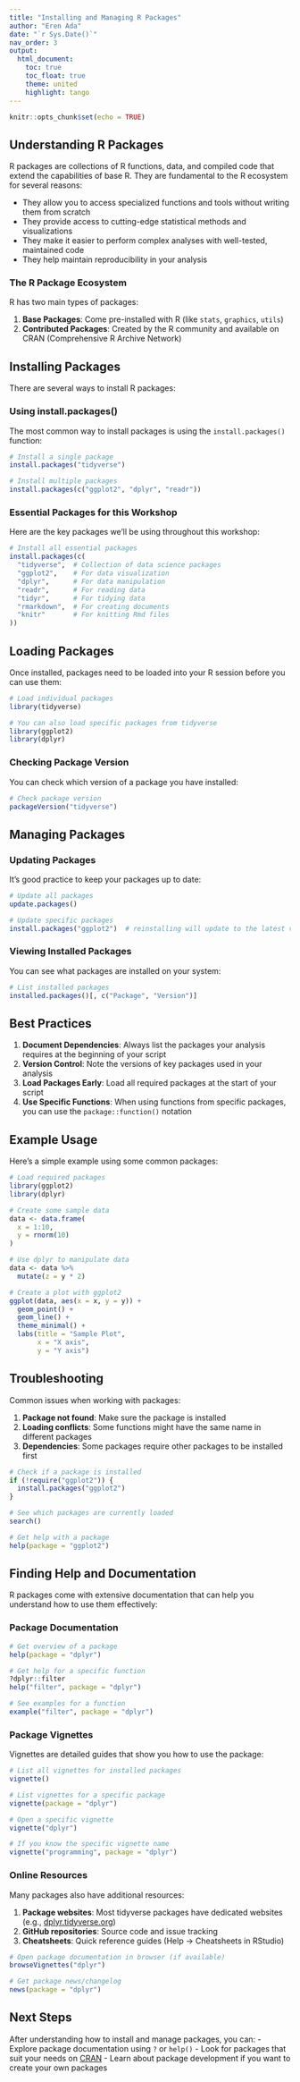 ```yaml
---
title: "Installing and Managing R Packages"
author: "Eren Ada"
date: "`r Sys.Date()`"
nav_order: 3
output:
  html_document:
    toc: true
    toc_float: true
    theme: united
    highlight: tango
---
```


```r
knitr::opts_chunk$set(echo = TRUE)
```

## Understanding R Packages

R packages are collections of R functions, data, and compiled code that extend the capabilities of base R. They are fundamental to the R ecosystem for several reasons:

- They allow you to access specialized functions and tools without writing them from scratch
- They provide access to cutting-edge statistical methods and visualizations
- They make it easier to perform complex analyses with well-tested, maintained code
- They help maintain reproducibility in your analysis

### The R Package Ecosystem

R has two main types of packages:

1. **Base Packages**: Come pre-installed with R (like `stats`, `graphics`, `utils`)
2. **Contributed Packages**: Created by the R community and available on CRAN (Comprehensive R Archive Network)

## Installing Packages

There are several ways to install R packages:

### Using install.packages()

The most common way to install packages is using the `install.packages()` function:

```r
# Install a single package
install.packages("tidyverse")

# Install multiple packages
install.packages(c("ggplot2", "dplyr", "readr"))
```

### Essential Packages for this Workshop

Here are the key packages we'll be using throughout this workshop:

```r
# Install all essential packages
install.packages(c(
  "tidyverse",  # Collection of data science packages
  "ggplot2",    # For data visualization
  "dplyr",      # For data manipulation
  "readr",      # For reading data
  "tidyr",      # For tidying data
  "rmarkdown",  # For creating documents
  "knitr"       # For knitting Rmd files
))
```

## Loading Packages

Once installed, packages need to be loaded into your R session before you can use them:

```r
# Load individual packages
library(tidyverse)

# You can also load specific packages from tidyverse
library(ggplot2)
library(dplyr)
```

### Checking Package Version

You can check which version of a package you have installed:

```r
# Check package version
packageVersion("tidyverse")
```

## Managing Packages

### Updating Packages

It's good practice to keep your packages up to date:

```r
# Update all packages
update.packages()

# Update specific packages
install.packages("ggplot2")  # reinstalling will update to the latest version
```

### Viewing Installed Packages

You can see what packages are installed on your system:

```r
# List installed packages
installed.packages()[, c("Package", "Version")]
```

## Best Practices

1. **Document Dependencies**: Always list the packages your analysis requires at the beginning of your script
2. **Version Control**: Note the versions of key packages used in your analysis
3. **Load Packages Early**: Load all required packages at the start of your script
4. **Use Specific Functions**: When using functions from specific packages, you can use the `package::function()` notation

## Example Usage

Here's a simple example using some common packages:

```r
# Load required packages
library(ggplot2)
library(dplyr)

# Create some sample data
data <- data.frame(
  x = 1:10,
  y = rnorm(10)
)

# Use dplyr to manipulate data
data <- data %>%
  mutate(z = y * 2)

# Create a plot with ggplot2
ggplot(data, aes(x = x, y = y)) +
  geom_point() +
  geom_line() +
  theme_minimal() +
  labs(title = "Sample Plot",
       x = "X axis",
       y = "Y axis")
```

## Troubleshooting

Common issues when working with packages:

1. **Package not found**: Make sure the package is installed
2. **Loading conflicts**: Some functions might have the same name in different packages
3. **Dependencies**: Some packages require other packages to be installed first

```r
# Check if a package is installed
if (!require("ggplot2")) {
  install.packages("ggplot2")
}

# See which packages are currently loaded
search()

# Get help with a package
help(package = "ggplot2")
```

## Finding Help and Documentation

R packages come with extensive documentation that can help you understand how to use them effectively:

### Package Documentation

```r
# Get overview of a package
help(package = "dplyr")

# Get help for a specific function
?dplyr::filter
help("filter", package = "dplyr")

# See examples for a function
example("filter", package = "dplyr")
```

### Package Vignettes

Vignettes are detailed guides that show you how to use the package:

```r
# List all vignettes for installed packages
vignette()

# List vignettes for a specific package
vignette(package = "dplyr")

# Open a specific vignette
vignette("dplyr")

# If you know the specific vignette name
vignette("programming", package = "dplyr")
```

### Online Resources

Many packages also have additional resources:

1. **Package websites**: Most tidyverse packages have dedicated websites (e.g., [dplyr.tidyverse.org](https://dplyr.tidyverse.org))
2. **GitHub repositories**: Source code and issue tracking
3. **Cheatsheets**: Quick reference guides (Help -> Cheatsheets in RStudio)

```r
# Open package documentation in browser (if available)
browseVignettes("dplyr")

# Get package news/changelog
news(package = "dplyr")
```

## Next Steps

After understanding how to install and manage packages, you can:
- Explore package documentation using `?` or `help()`
- Look for packages that suit your needs on [CRAN](https://cran.r-project.org/)
- Learn about package development if you want to create your own packages 